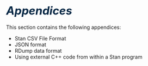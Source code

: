 # <i style='font-size: 110%; color:#052744;'>Appendices</i> {.unnumbered}

This section contains the following appendices:

- Stan CSV File Format
- JSON format
- RDump data format
- Using external C++ code from within a Stan program
